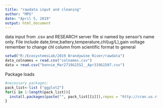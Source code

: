 ```yaml
---
title: "rawdata input and cleaning"
author: "MPG"
date: "April 5, 2019"
output: html_document
---
```

data input from .csv and RESEARCH server
file si named by sensor's name only. File include date,time,battery,temperature,chl(ug/L),gain voltage
remember to change chl column from scientific format to general
```r
setwd("R:/EcosystemsLab/2019 Brandywine River/rawdata")
data_colnames = read.csv("colnames.csv")
data = read.csv("bonnie_Mar2719&1552__Apr319&1507.csv") 

```

Package loads
```r
#necessary packages: 
pack_list<-list ("ggplot2")
for(i in 1:length(pack_list)){
  install.packages(paste("", pack_list[[i]]),repos = "http://cran.us.r-project.org")
}
```

